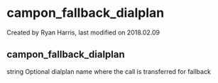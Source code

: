 
# campon_fallback_dialplan 

 Created by  Ryan Harris, last modified on 2018.02.09

## campon_fallback_dialplan

string Optional dialplan name where the call is transferred for fallback


